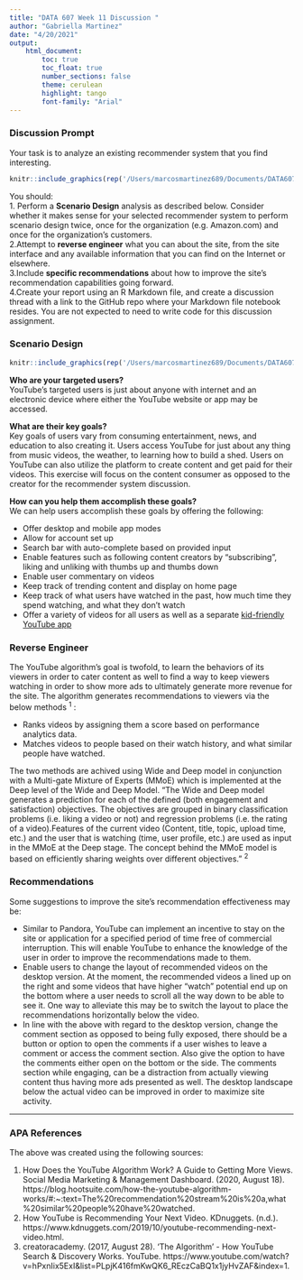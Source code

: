 ---
title: "DATA 607 Week 11 Discussion "
author: "Gabriella Martinez"
date: "4/20/2021"
output:
    html_document:
        toc: true
        toc_float: true
        number_sections: false
        theme: cerulean
        highlight: tango
        font-family: "Arial"
---
### Discussion Prompt
Your task is to analyze an existing recommender system that you find interesting.  
```{r echo=FALSE, fig.align="center"}
knitr::include_graphics(rep('/Users/marcosmartinez689/Documents/DATA607/youtube2.jpg'))
```
You should:  
1. Perform a **Scenario Design** analysis as described below.  Consider whether it makes sense for your selected recommender system to perform scenario design twice, once for the organization (e.g. Amazon.com) and once for the organization's customers.  
2.Attempt to **reverse engineer** what you can about the site, from the site interface and any available information that you can find on the Internet or elsewhere.  
3.Include **specific recommendations** about how to improve the site's recommendation capabilities going forward.  
4.Create your report using an R Markdown file, and create a discussion thread with a link to the GitHub repo where your Markdown file notebook resides.  You are not expected to need to write code for this discussion assignment.  
  
### Scenario Design
```{r echo=FALSE, fig.align="center"}
knitr::include_graphics(rep('/Users/marcosmartinez689/Documents/DATA607/ScenarioAnalysis.jpg'))
```
  
**Who are your targeted users?**  
YouTube's targeted users is just about anyone with internet and an electronic device where either the YouTube website or app may be accessed.
  
**What are their key goals?**   
Key goals of users vary from consuming entertainment, news, and education to also creating it. Users access YouTube for just about any thing from music videos, the weather, to learning how to build a shed. Users on YouTube can also utilize the platform to create content and get paid for their videos. This exercise will focus on the content consumer as opposed to the creator for the recommender system discussion.
  
**How can you help them accomplish these goals?**  
We can help users accomplish these goals by offering the following:
  
* Offer desktop and mobile app modes
* Allow for account set up
* Search bar with auto-complete based on provided input
* Enable features such as following content creators by "subscribing", liking and unliking with thumbs up and thumbs down
* Enable user commentary on videos 
* Keep track of trending content and display on home page
* Keep track of what users have watched in the past, how much time they spend watching, and what they don't watch  
* Offer a variety of videos for all users as well as a separate [kid-friendly YouTube app](https://www.youtube.com/watch?v=BIB3avfTo4I)  

### Reverse Engineer 
The YouTube algorithm's goal is twofold, to learn the behaviors of its viewers in order to cater content as well to find a way to keep viewers watching in order to show more ads to ultimately generate more revenue for the site. The algorithm generates recommendations to viewers via the below methods ^1^ :
  
* Ranks videos by assigning them a score based on performance analytics data.
* Matches videos to people based on their watch history, and what similar people have watched.
  
The two methods are achived using Wide and Deep model in conjunction with a Multi-gate Mixture of Experts (MMoE) which is implemented at the Deep level of the Wide and Deep Model. "The Wide and Deep model generates a prediction for each of the defined (both engagement and satisfaction) objectives. The objectives are grouped in binary classification problems (i.e. liking a video or not) and regression problems (i.e. the rating of a video).Features of the current video (Content, title, topic, upload time, etc.) and the user that is watching (time, user profile, etc.) are used as input in the MMoE at the Deep stage. The concept behind the MMoE model is based on efficiently sharing weights over different objectives." ^2^

### Recommendations
Some suggestions to improve the site’s recommendation effectiveness may be:

* Similar to Pandora, YouTube can implement an incentive to stay on the site or application for a specified period of time free of commercial interruption. This will enable YouTube to enhance the knowledge of the user in order to improve the recommendations made to them.
* Enable users to change the layout of recommended videos on the desktop version. At the moment, the recommended videos a lined up on the right and some videos that have higher "watch" potential end up on the bottom where a user needs to scroll all the way down to be able to see it. One way to alleviate this may be to switch the layout to place the recommendations horizontally below the video. 
* In line with the above with regard to the desktop version, change the comment section as opposed to being fully exposed, there should be a button or option to open the comments if a user wishes to leave a comment or access the comment section. Also give the option to have the comments either open on the bottom or the side. The comments section while engaging, can be a distraction from actually viewing content thus having more ads presented as well. The desktop landscape below the actual video can be improved in order to maximize site activity.


* * *
### APA References
The above was created using the following sources:  
  
1. How Does the YouTube Algorithm Work? A Guide to Getting More Views. Social Media Marketing &amp; Management Dashboard. (2020, August 18). https://blog.hootsuite.com/how-the-youtube-algorithm-works/#:~:text=The%20recommendation%20stream%20is%20a,what%20similar%20people%20have%20watched.  
2. How YouTube is Recommending Your Next Video. KDnuggets. (n.d.). https://www.kdnuggets.com/2019/10/youtube-recommending-next-video.html.   
3. creatoracademy. (2017, August 28). 'The Algorithm' - How YouTube Search &amp; Discovery Works. YouTube. https://www.youtube.com/watch?v=hPxnIix5ExI&amp;list=PLpjK416fmKwQK6_REczCaBQ1x1jyHvZAF&amp;index=1. 